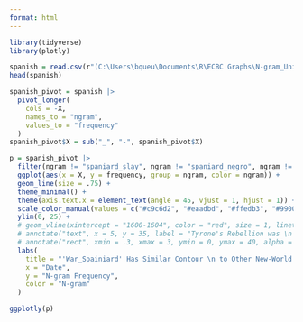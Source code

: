 ---
format: html
---

```{r load packages, message = F, echo = F}
library(tidyverse)
library(plotly)
```

```{r get data, message = F, echo = F, output = F}
spanish = read.csv(r"(C:\Users\bqueu\Documents\R\ECBC Graphs\N-gram_Uni-gram List--final version - Spanish_Bigram.csv)")
head(spanish)
```

```{r pivot table, echo = F}
spanish_pivot = spanish |>
  pivot_longer(
    cols = -X,
    names_to = "ngram",
    values_to = "frequency"
  )
spanish_pivot$X = sub("_", "-", spanish_pivot$X)
```

```{r graph, warning = F, echo = F}
p = spanish_pivot |>
  filter(ngram != "spaniard_slay", ngram != "spaniard_negro", ngram != "spain_moor", ngram != "cruelty_spaniard", ngram != "spanish_cruelty") |>
  ggplot(aes(x = X, y = frequency, group = ngram, color = ngram)) +
  geom_line(size = .75) +
  theme_minimal() +
  theme(axis.text.x = element_text(angle = 45, vjust = 1, hjust = 1)) +
  scale_color_manual(values = c("#c9c6d2", "#eaadbd", "#ffedb3", "#990000", "#33ff77")) +
  ylim(0, 25) +
  # geom_vline(xintercept = "1600-1604", color = "red", size = 1, linetype = "longdash") +
  # annotate("text", x = 5, y = 35, label = "Tyrone's Rebellion was \n mainly defeated in \n 1603.", fontface = "italic", size = 2.5) +
  # annotate("rect", xmin = .3, xmax = 3, ymin = 0, ymax = 40, alpha = .25) +
  labs(
    title = "'War_Spainiard' Has Similar Contour \n to Other New-World Spanish N-grams.",
    x = "Date", 
    y = "N-gram Frequency",
    color = "N-gram"
  ) 

ggplotly(p)
```
